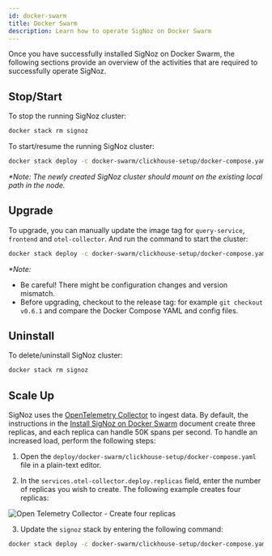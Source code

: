 ```yaml
---
id: docker-swarm
title: Docker Swarm
description: Learn how to operate SigNoz on Docker Swarm
---
```


Once you have successfully installed SigNoz on Docker Swarm, the following sections provide an overview of the activities that are required to successfully operate SigNoz.

## Stop/Start

To stop the running SigNoz cluster:

```bash
docker stack rm signoz
```

To start/resume the running SigNoz cluster:

```bash
docker stack deploy -c docker-swarm/clickhouse-setup/docker-compose.yaml signoz
```

_*Note: The newly created SigNoz cluster should mount on the existing local path in the node._


## Upgrade

To upgrade, you can manually update the image tag for `query-service`, `frontend` and `otel-collector`.
And run the command to start the cluster:

```bash
docker stack deploy -c docker-swarm/clickhouse-setup/docker-compose.yaml signoz
```

_*Note:_
- Be careful! There might be configuration changes and version mismatch.
- Before upgrading, checkout to the release tag: for example `git checkout v0.6.1` and compare the Docker Compose YAML and config files.

## Uninstall

To delete/uninstall SigNoz cluster:

```bash
docker stack rm signoz
```

## Scale Up

SigNoz uses the [OpenTelemetry Collector](https://github.com/open-telemetry/opentelemetry-collector) to ingest data. By default, the instructions in the [Install SigNoz on Docker Swarm](/docs/install/docker-swarm) document create three replicas, and each replica can handle 50K spans per second. To handle an increased load, perform the following steps:

1. Open the `deploy/docker-swarm/clickhouse-setup/docker-compose.yaml` file in a plain-text editor.

2. In the `services.otel-collector.deploy.replicas` field, enter the number of replicas you wish to create. The following example creates four replicas:

  ![Open Telemetry Collector - Create four replicas](/img/docs/scale-up-otel.png)

3. Update the `signoz` stack by entering the following command:

  ```bash
docker stack deploy -c docker-swarm/clickhouse-setup/docker-compose.yaml signoz
  ```
